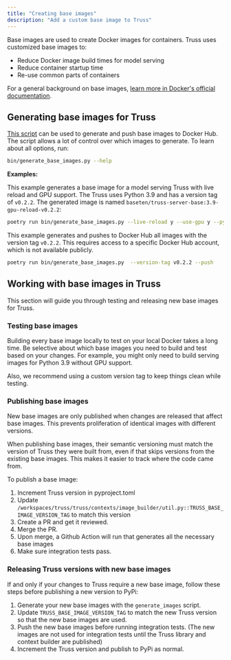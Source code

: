 ```yaml
---
title: "Creating base images"
description: "Add a custom base image to Truss"
---
```


Base images are used to create Docker images for containers. Truss uses customized base images to:

* Reduce Docker image build times for model serving
* Reduce container startup time
* Re-use common parts of containers

For a general background on base images, [learn more in Docker's official documentation](https://docs.docker.com/build/building/base-images/).

## Generating base images for Truss

[This script](https://github.com/basetenlabs/truss/blob/main/bin/generate_base_images.py) can be used to generate and push
base images to Docker Hub. The script allows a lot of control over which images
to generate. To learn about all options, run:

```sh
bin/generate_base_images.py --help
```

**Examples:**

This example generates a base image for a model serving Truss with live reload and GPU support. The Truss uses Python 3.9 and has a version tag of `v0.2.2`. The generated image is named `baseten/truss-server-base:3.9-gpu-reload-v0.2.2`:

```sh
poetry run bin/generate_base_images.py --live-reload y --use-gpu y --python-version 3.9 --version-tag v0.2.2 --job-type server

```

This example generates and pushes to Docker Hub all images with the version tag `v0.2.2`. This requires access to a specific Docker Hub account, which is not available publicly.

```sh
poetry run bin/generate_base_images.py  --version-tag v0.2.2 --push
```

## Working with base images in Truss

This section will guide you through testing and releasing new base images for Truss.

### Testing base images

Building every base image locally to test on your local Docker takes a long time. Be selective about which base images you need to build and test based on your changes. For example, you might only need to build serving images for Python 3.9 without GPU support.

Also, we recommend using a custom version tag to keep things clean while testing.

### Publishing base images

New base images are only published when changes are released that affect base images. This prevents proliferation of identical images with different versions.

When publishing base images, their semantic versioning must match the version of Truss they were built from, even if that skips versions from the existing base images. This makes it easier to track where the code came from.

To publish a base image:

1. Increment Truss version in pyproject.toml
2. Update `/workspaces/truss/truss/contexts/image_builder/util.py::TRUSS_BASE_IMAGE_VERSION_TAG` to match this version
3. Create a PR and get it reviewed.
5. Merge the PR.
6. Upon merge, a Github Action will run that generates all the necessary base images
6. Make sure integration tests pass.

### Releasing Truss versions with new base images

If and only if your changes to Truss require a new base image, follow these steps before publishing a new version to PyPi:

1. Generate your new base images with the `generate_images` script.
2. Update `TRUSS_BASE_IMAGE_VERSION_TAG` to match the new Truss version so that the new base images are used.
3. Push the new base images before running integration tests. (The new images are not used for integration tests until the Truss library and context builder are published)
4. Increment the Truss version and publish to PyPi as normal.
